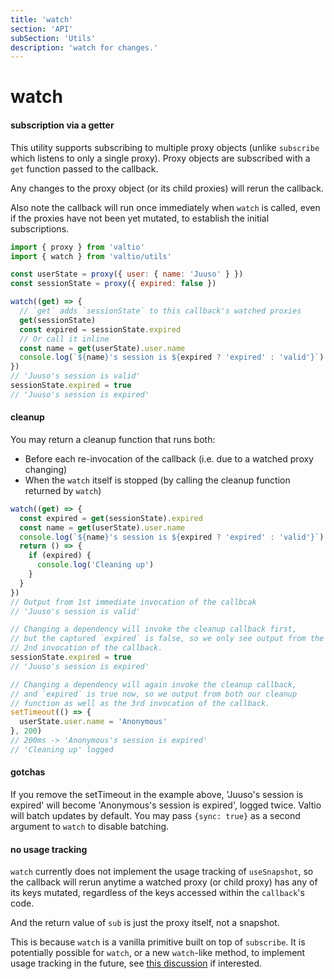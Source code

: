 ```yaml
---
title: 'watch'
section: 'API'
subSection: 'Utils'
description: 'watch for changes.'
---
```


# watch

#### subscription via a getter

This utility supports subscribing to multiple proxy objects (unlike `subscribe` which listens to only a single proxy). Proxy objects are subscribed with a `get` function passed to the callback.

Any changes to the proxy object (or its child proxies) will rerun the callback.

Also note the callback will run once immediately when `watch` is called, even if the proxies have not been yet mutated, to establish the initial subscriptions.

```js
import { proxy } from 'valtio'
import { watch } from 'valtio/utils'

const userState = proxy({ user: { name: 'Juuso' } })
const sessionState = proxy({ expired: false })

watch((get) => {
  // `get` adds `sessionState` to this callback's watched proxies
  get(sessionState)
  const expired = sessionState.expired
  // Or call it inline
  const name = get(userState).user.name
  console.log(`${name}'s session is ${expired ? 'expired' : 'valid'}`)
})
// 'Juuso's session is valid'
sessionState.expired = true
// 'Juuso's session is expired'
```

#### cleanup

You may return a cleanup function that runs both:

- Before each re-invocation of the callback (i.e. due to a watched proxy changing)
- When the `watch` itself is stopped (by calling the cleanup function returned by `watch`)

```js
watch((get) => {
  const expired = get(sessionState).expired
  const name = get(userState).user.name
  console.log(`${name}'s session is ${expired ? 'expired' : 'valid'}`)
  return () => {
    if (expired) {
      console.log('Cleaning up')
    }
  }
})
// Output from 1st immediate invocation of the callbcak
// 'Juuso's session is valid'

// Changing a dependency will invoke the cleanup callback first,
// but the captured `expired` is false, so we only see output from the
// 2nd invocation of the callback.
sessionState.expired = true
// 'Juuso's session is expired'

// Changing a dependency will again invoke the cleanup callback,
// and `expired` is true now, so we output from both our cleanup
// function as well as the 3rd invocation of the callback.
setTimeout(() => {
  userState.user.name = 'Anonymous'
}, 200)
// 200ms -> 'Anonymous's session is expired'
// 'Cleaning up' logged
```

#### gotchas

If you remove the setTimeout in the example above, 'Juuso's session is expired' will become 'Anonymous's session is expired', logged twice. Valtio will batch updates by default. You may pass `{sync: true}` as a second argument to `watch` to disable batching.

#### no usage tracking

`watch` currently does not implement the usage tracking of `useSnapshot`, so the callback will rerun anytime a watched proxy (or child proxy) has any of its keys mutated, regardless of the keys accessed within the `callback`'s code.

And the return value of `sub` is just the proxy itself, not a snapshot.

This is because `watch` is a vanilla primitive built on top of `subscribe`. It is potentially possible for `watch`, or a new `watch`-like method, to implement usage tracking in the future, see [this discussion](https://github.com/pmndrs/valtio/discussions/640) if interested.
